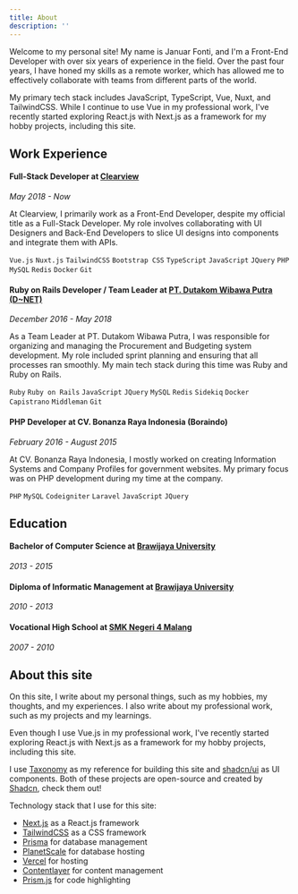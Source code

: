 ```yaml
---
title: About
description: ''
---
```


Welcome to my personal site! My name is Januar Fonti, and I'm a Front-End Developer with over six years of experience in the field. Over the past four years, I have honed my skills as a remote worker, which has allowed me to effectively collaborate with teams from different parts of the world.

My primary tech stack includes JavaScript, TypeScript, Vue, Nuxt, and TailwindCSS. While I continue to use Vue in my professional work, I've recently started exploring React.js with Next.js as a framework for my hobby projects, including this site.

## Work Experience

#### Full-Stack Developer at <a href="https://clearview.team" target="_blank" rel="noreferrer" className="underline underline-offset-8" >Clearview</a>

<span>_May 2018 - Now_</span>

At Clearview, I primarily work as a Front-End Developer, despite my official title as a Full-Stack Developer. My role involves collaborating with UI Designers and Back-End Developers to slice UI designs into components and integrate them with APIs.

`Vue.js` `Nuxt.js` `TailwindCSS` `Bootstrap CSS` `TypeScript` `JavaScript` `JQuery` `PHP` `MySQL` `Redis` `Docker` `Git`

#### Ruby on Rails Developer / Team Leader at <a href="https://dnetprovider.id" target="_blank" rel="noreferrer" className="underline underline-offset-8">PT. Dutakom Wibawa Putra (D~NET)</a>

<span>_December 2016 - May 2018_</span>

As a Team Leader at PT. Dutakom Wibawa Putra, I was responsible for organizing and managing the Procurement and Budgeting system development. My role included sprint planning and ensuring that all processes ran smoothly. My main tech stack during this time was Ruby and Ruby on Rails.

`Ruby` `Ruby on Rails` `JavaScript` `JQuery` `MySQL` `Redis` `Sidekiq` `Docker` `Capistrano` `Middleman` `Git`

#### PHP Developer at CV. Bonanza Raya Indonesia (Boraindo)
<span>_February 2016 - August 2015_</span>

At CV. Bonanza Raya Indonesia, I mostly worked on creating Information Systems and Company Profiles for government websites. My primary focus was on PHP development during my time at the company.

`PHP` `MySQL` `Codeigniter` `Laravel` `JavaScript` `JQuery`

## Education

#### Bachelor of Computer Science at <a href="https://www.ub.ac.id" target="_blank" rel="noreferrer" className="underline underline-offset-8">Brawijaya University</a>
<span>_2013 - 2015_</span>

#### Diploma of Informatic Management at <a href="https://www.ub.ac.id" target="_blank" rel="noreferrer" className="underline underline-offset-8">Brawijaya University</a>
<span>_2010 - 2013_</span>

#### Vocational High School at <a href="https://smkn4malang.sch.id/" target="_blank" rel="noreferrer" className="underline underline-offset-8">SMK Negeri 4 Malang</a>
<span>_2007 - 2010_</span>

## About this site

On this site, I write about my personal things, such as my hobbies, my thoughts, and my experiences. I also write about my professional work, such as my projects and my learnings.

Even though I use Vue.js in my professional work, I've recently started exploring React.js with Next.js as a framework for my hobby projects, including this site.

I use <a href="https://github.com/shadcn/taxonomy" target="_blank" rel="noopener noreferrer" className="font-bold underline">Taxonomy</a> as my reference for building this site and <a href="https://github.com/shadcn/ui" target="_blank" rel="noopener noreferrer" className="font-bold underline">shadcn/ui</a> as UI components. Both of these projects are open-source and created by <a href="https://twitter.com/shadcn" target="_blank" rel="noopener noreferrer" className="font-bold underline">Shadcn</a>, check them out!

Technology stack that I use for this site:

<ul className="list-disc list-inside mt-4">
  <li><a href="https://nextjs.org/" target="_blank" rel="noopener noreferrer" className="font-bold underline">Next.js</a> as a React.js framework</li>
  <li><a href="https://tailwindcss.com/" target="_blank" rel="noopener noreferrer" className="font-bold underline">TailwindCSS</a> as a CSS framework</li>
  <li><a href="https://www.prisma.io/" target="_blank" rel="noopener noreferrer" className="font-bold underline">Prisma</a> for database management</li>
  <li><a href="https://planetscale.com/" target="_blank" rel="noopener noreferrer" className="font-bold underline">PlanetScale</a> for database hosting</li>
  <li><a href="https://vercel.com/" target="_blank" rel="noopener noreferrer" className="font-bold underline">Vercel</a> for hosting</li>
  <li><a href="https://contentlayer.io/" target="_blank" rel="noopener noreferrer" className="font-bold underline">Contentlayer</a> for content management</li>
  <li><a href="https://prismjs.com/" target="_blank" rel="noopener noreferrer" className="font-bold underline">Prism.js</a> for code highlighting</li>
</ul>
